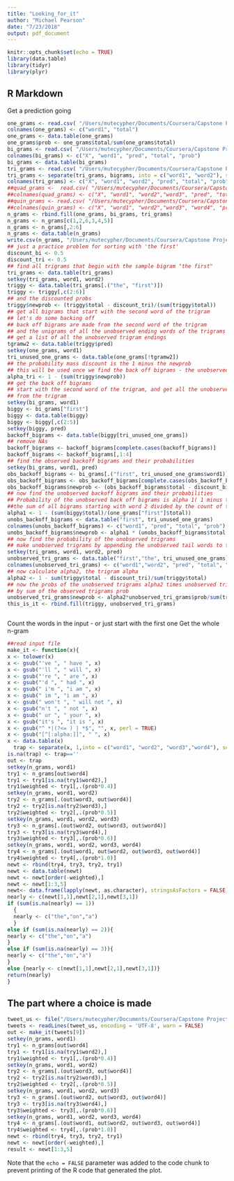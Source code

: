 ```yaml
---
title: "Looking_for_it"
author: "Michael Pearson"
date: "7/23/2018"
output: pdf_document
---
```


```r
knitr::opts_chunk$set(echo = TRUE)
library(data.table)
library(tidyr)
library(plyr)
```

## R Markdown

Get a prediction going

```r
one_grams <- read.csv( "/Users/mutecypher/Documents/Coursera/Capstone Project/20sample/one_gram_ns_ns.csv")
colnames(one_grams) <- c("word1", "total")
one_grams <- data.table(one_grams)
one_grams$prob <- one_grams$total/sum(one_grams$total)
bi_grams <- read.csv( "/Users/mutecypher/Documents/Coursera/Capstone Project/20sample/nosingles_bi_ns_ns.csv")
colnames(bi_grams) <- c("X", "word1", "pred", "total", "prob")
bi_grams <- data.table(bi_grams)
tri_grams <- read.csv( "/Users/mutecypher/Documents/Coursera/Capstone Project/20sample/nosingles_tri_ns_ns.csv")
tri_grams <- separate(tri_grams, bigrams, into = c("word1", "word2"), sep = " ")
colnames(tri_grams) <- c("X", "word1", "word2", "pred", "total", "prob")
##quad_grams <-  read.csv( "/Users/mutecypher/Documents/Coursera/Capstone Project/20sample/sep_quad.csv")
##colnames(quad_grams) <- c("X", "word1", "word2","word3", "pred", "total", "prob")
##quin_grams <- read.csv( "/Users/mutecypher/Documents/Coursera/Capstone Project/20sample/sep_quin.csv")
##colnames(quin_grams) <- c("X", "word1", "word2","word3", "word4", "pred","total", "prob")
n_grams <- rbind.fill(one_grams, bi_grams, tri_grams)
n_grams <- n_grams[c(1,2,6,3,4,5)]
n_grams <- n_grams[,2:6]
n_grams <- data.table(n_grams)
write.csv(n_grams, "/Users/mutecypher/Documents/Coursera/Capstone Project/20sample/n_grams.csv")
## just a practice problem for sorting with 'the first'
discount_bi <- 0.5
discount_tri <- 0.5
## find all trigrams that begin with the sample bigram "the first"
tri_grams <- data.table(tri_grams)
setkey(tri_grams, word1, word2)
triggy <- data.table(tri_grams[.("the", "first")])
triggy <- triggy[,c(2:6)]
## and the discounted probs
triggy$newprob <- (triggy$total - discount_tri)/(sum(triggy$total))
## get all bigrams that start with the second word of the trigram
## let's do some backing off
## back off bigrams are made from the second word of the trigram
## and the unigrams of all the unobserved ending words of the trigrams
## get a list of all the unobserved trigram endings
tgramw2 <- data.table(triggy$pred)
setkey(one_grams, word1)
tri_unused_one_grams <- data.table(one_grams[!tgramw2])
## the probability mass discount is the 1 minus the newprob
## this will be used once we find the back off bigrams - the unobserved ones
alpha_tri <- 1 - (sum(triggy$newprob))
## get the back off bigrams
## start with the second word of the trigram, and get all the unobserved unigrams
## from the trigram
setkey(bi_grams, word1)
biggy <- bi_grams["first"]
biggy <- data.table(biggy)
biggy <- biggy[,c(2:5)]
setkey(biggy, pred)
backoff_bigrams <- data.table(biggy[tri_unused_one_grams])
## remove NAs
backoff_bigrams <- backoff_bigrams[complete.cases(backoff_bigrams)]
backoff_bigrams <- backoff_bigrams[,1:4]
## find the observed backoff bigrams and their probabilities
setkey(bi_grams, word1, pred)
obs_backoff_bigrams <- bi_grams[.("first", tri_unused_one_grams$word1)]
obs_backoff_bigrams <- obs_backoff_bigrams[complete.cases(obs_backoff_bigrams)]
obs_backoff_bigrams$newprob <- (obs_backoff_bigrams$total - discount_bi)/sum(tri_unused_one_grams$total)
## now find the unobserved backoff bigrams and their probabilities
## Probability of the unobserved back off bigrams is alpha 1( 1 minus the ratio of 
##the sum of all bigrams starting with word 2 divided by the count of the unigram of ##word 2) times (count of each unobserved unigram minus discount) divided by the sum ##of all unobserved trig tail unigrams
alpha1 <- 1 - (sum(biggy$total)/(one_grams["first"]$total))
unobs_backoff_bigrams <- data.table("first", tri_unused_one_grams)
colnames(unobs_backoff_bigrams) <- c("word1", "pred", "total", "prob")
unobs_backoff_bigrams$newprob <- alpha1 * (unobs_backoff_bigrams$total - discount_bi)/sum(unobs_backoff_bigrams$total)
## now find the probability of the unobserved trigrams
## make unobserved trigrams by appending the unobserved tail words to the bigram
setkey(tri_grams, word1, word2, pred)
unobserved_tri_grams <- data.table("first","the", tri_unused_one_grams)
colnames(unobserved_tri_grams) <- c("word1","word2", "pred", "total", "prob")
## now calculate alpha2, the trigram alpha
alpha2 <- 1 - sum(triggy$total - discount_tri)/sum(triggy$total)
## now the probs of the unobserved trigrams alpha2 times unobserved trigrams divided
## by sum of the observed trigrams prob
unobserved_tri_grams$newprob <- alpha2*unobserved_tri_grams$prob/sum(triggy$newprob)
this_is_it <- rbind.fill(triggy, unobserved_tri_grams)



```

Count the words in the input - or just start with the first one
Get the whole n-gram
```r
##read input file
make_it <- function(x){
x <- tolower(x)
x <- gsub("'ve ", " have ", x) 
x <- gsub("'ll ", " will ", x) 
x <- gsub("'re ", " are ", x) 
x <- gsub("'d ", " had ", x)
x <- gsub(" i'm ", "i am ", x)
x <- gsub(" im ", "i am ", x)
x <- gsub(" won't ", " will not ", x)
x <- gsub("n't ", " not ", x)
x <- gsub(" ur ", " your ", x)
x <- gsub("it's ", "it is ", x)
x <- gsub("^ *|(?<= ) | *$", "", x, perl = TRUE)
x <- gsub("[^[:alpha:]]", " ", x) 
x <- data.table(x)
  trap <- separate(x, 1,into = c("word1", "word2", "word3","word4"), sep = " ", extra = "drop", fill = "right")
is.na(trap) <- trap==''
out <- trap
setkey(n_grams, word1)
try1 <- n_grams[out$word4]
try1 <- try1[is.na(try1$word2),]
try1$weighted <- try1[,.(prob*0.4)]
setkey(n_grams, word1, word2)
try2 <- n_grams[.(out$word3, out$word4)]
try2 <- try2[is.na(try2$word3),]
try2$weighted <- try2[,.(prob*0.5)]
setkey(n_grams, word1, word2, word3)
try3 <- n_grams[.(out$word2, out$word3, out$word4)]
try3 <- try3[is.na(try3$word4),]
try3$weighted <- try3[,.(prob*0.6)]
setkey(n_grams, word1, word2, word3, word4)
try4 <- n_grams[.(out$word1, out$word2, out$word3, out$word4)]
try4$weighted <- try4[,.(prob*1.0)]
newt <- rbind(try4, try3, try2, try1)
newt <- data.table(newt)
newt <- newt[order(-weighted),]
newt <- newt[1:3,5]
newt<- data.frame(lapply(newt, as.character), stringsAsFactors = FALSE)
nearly <- c(newt[1,1],newt[2,1],newt[3,1])
if (sum(is.na(nearly) == 1))
  {
  nearly <- c("the","on","a")
  }
else if (sum(is.na(nearly) == 2)){
nearly <- c("the","on","a")
}
else if (sum(is.na(nearly) == 3)){
nearly <- c("the","on","a")
}
else {nearly <- c(newt[1,1],newt[2,1],newt[3,1])}
return(nearly)
}

```

## The part where a choice is made

```r
tweet_us <- file("/Users/mutecypher/Documents/Coursera/Capstone Project/files/en_US/en_US.twitter.txt")
tweets <- readLines(tweet_us, encoding = 'UTF-8', warn = FALSE)
out <- make_it(tweets[9])
setkey(n_grams, word1)
try1 <- n_grams[out$word4]
try1 <- try1[is.na(try1$word2),]
try1$weighted <- try1[,.(prob*0.4)]
setkey(n_grams, word1, word2)
try2 <- n_grams[.(out$word3, out$word4)]
try2 <- try2[is.na(try2$word3),]
try2$weighted <- try2[,.(prob*0.5)]
setkey(n_grams, word1, word2, word3)
try3 <- n_grams[.(out$word2, out$word3, out$word4)]
try3 <- try3[is.na(try3$word4),]
try3$weighted <- try3[,.(prob*0.6)]
setkey(n_grams, word1, word2, word3, word4)
try4 <- n_grams[.(out$word1, out$word2, out$word3, out$word4)]
try4$weighted <- try4[,.(prob*1.0)]
newt <- rbind(try4, try3, try2, try1)
newt <- newt[order(-weighted),]
result <- newt[1:3,5]

```

Note that the `echo = FALSE` parameter was added to the code chunk to prevent printing of the R code that generated the plot.
